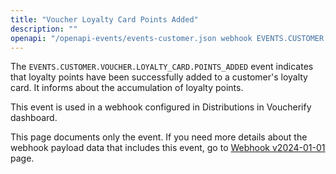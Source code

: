 ```yaml
---
title: "Voucher Loyalty Card Points Added"
description: ""
openapi: "/openapi-events/events-customer.json webhook EVENTS.CUSTOMER.VOUCHER.LOYALTY_CARD.POINTS_ADDED"
---
```


The `EVENTS.CUSTOMER.VOUCHER.LOYALTY_CARD.POINTS_ADDED` event indicates that loyalty points have been successfully added to a customer's loyalty card. It informs about the accumulation of loyalty points.

This event is used in a webhook configured in Distributions in Voucherify dashboard.

<note>This page documents only the event. If you need more details about the webhook payload data that includes this event, go to [Webhook v2024-01-01](/api-reference/introduction-to-webhooks "Introduction to webhooks v2024-01-01") page.</note>